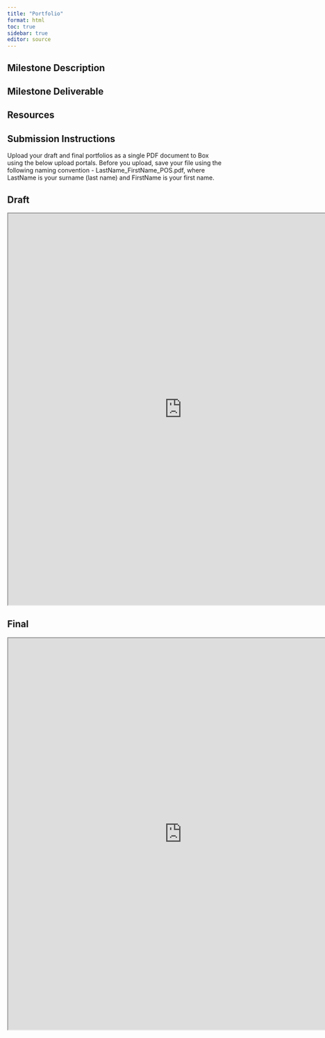 ```yaml
---
title: "Portfolio"
format: html
toc: true
sidebar: true
editor: source
---
```


## Milestone Description

## Milestone Deliverable

## Resources

## Submission Instructions

Upload your draft and final portfolios as a single PDF document to Box using the below upload portals. Before you upload, save your file using the following naming convention -  LastName_FirstName_POS.pdf, where LastName is your surname (last name) and FirstName is your first name.

::: {.panel-tabset}
## Draft
<iframe src="https://uofi.app.box.com/f/427c1555054a48a78053380c6ad1b1b6" height="900" width="800"></iframe>

## Final

<iframe src="https://uofi.app.box.com/f/7cf028f58c1649898e95db321969b018" height="900" width="800"></iframe>

:::